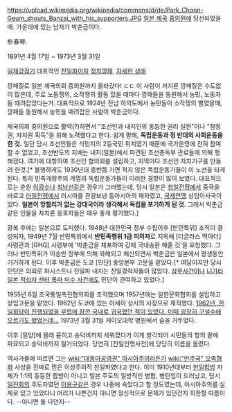 https://upload.wikimedia.org/wikipedia/commons/d/de/Park_Choon-Geum_shouts_Banzai_with_his_supporters.JPG
[[일본 제국]] [[중의원]]에 당선되었을 때. 가운데에 있는 남자가 박춘금이다.

朴春琴. 

1891년 4월 17일 ~ 1973년 3월 31일

[[일제강점기]] 대표적인 [[친일파]]이자 [[정치깡패]]. [http://bluecabin.com.ne.kr/split99/bck2176.htm 자세한 생애]

깡패질로 일본 제국의회 중의원까지 올라갔다! ㄷㄷ 이 사람이 저지른 깡패질은 수도없이 많은데, 주로 노동쟁의, 소작쟁의 활동 있을 때마다 깡패들을 동원해서 농민, 노동자들 때려잡았다는거. 대표적으로 1924년 전남 하의도에서 농민들이 소작쟁의 벌였을때, 깡패들 동원해서 농민들 때려잡은 사람이 박춘금이다.

제국의회 중의원으로 활약(?)하면서 "조선인과 내지인의 동등한 권리 실현"이나 "참정권, 자치권 획득"을 위해 노력했다고 한다. 쉽게 말해, '''독립운동과 정 반대의 사회운동을 한 것.''' 일단 당시 조선인들은 식민지의 2등국민 위치였기 때문에 국가운영에 전혀 참여할 수 없었고, 조선반도의 지배는 내지(일본)에서 파견된 조선총독부 관료들에 의해 행해졌다. 여기에 대항하여 조선인 협의회를 설립하고, 지역마다 조선인 자치기구를 만들려 한것.[* 불행하게도 1930년대 중반쯤 가면 적지 않은 독립운동가들이 이 노선을 타게 된다. 특히 민족개량주의 계열의 독립운동가들이 이러한 경향이 많이 보였다. 대표적으로는 춘원 [[이광수]]나 [[최남선]]같은 경우가 그러했는데, 당시 일본은 [[청일전쟁]]에서 중국을 바르고 [[러일전쟁]]에서 러시아를 관광보낸 동아시아의 패자였고, [[국제연맹]] 상임이사국이었다. '''일본이 망할리가 없는 강대국이라 생각해서 독립을 포기하게 된 것.''' 그래서 박춘금같은 인물을 자치론 옹호자들은 매우 좋게 평가했다.]

광복 후에는 일본으로 도피했다. 1948년 대한민국 정부 수립이후 [반민특위] 조직이 결성되자, 1949년 7월 반민특위에서 '''반민족행위 1급 피의자'''로 지목해 [더글라스 맥아더] 사령관과 [GHQ] 사령부에 '박춘금을 체포하여 강제 국내송환 해줄 것'을 요청했다. 그러나 반민특위가 이승만 정부에 의해 와해되고 해산되면서 박춘금은 일본에서 평생동안 기거하게 된다. 이후 박춘금은 도쿄 [민단] 중앙본부 고문을 맡았다.[* 여담이지만 당시 민단은 의외로 파시스트나 친일파 내지는 친일경력자들이 많았다. [[삼무사건]]이나 [[니가타 일본 적십자 센터 폭파 미수 사건]]에도 민단이 관여하고 있었다.]

1955년 6월 조국통일촉진협의회를 조직했으며 1957년에는 일한문화협회를 설립하고 상임고문을 맡았다. 1962년 도쿄에 있는 아세아 상사의 사장으로 재직했다. [http://dna.naver.com/viewer/index.nhn?articleId=1962052700329101014&editNo=3&printCount=1&publishDate=1962-05-27&officeId=00032&pageNo=1&printNo=5087&publishType=00010 1962년, 한일회담이 진행되었을 무렵에 잠깐 국내로 귀국했던 적이 있었다. 이때 굉장히 구설수에 오르기도 했었는데...] 1973년 3월 31일 게이오대학 병원에서 숨을 거두었다.

이후 [밀양]에 몰래 묻히고 송덕비까지 세워졌다가 이게 발각되어 시민들의 항의 끝에 파묘되고 송덕비까지 철거되었다. 당연히 [친일인명사전]에 당당히 이름을 올렸다.

역사가들에 따르면 그는 [[wiki:"대동아공영권" 아시아주의]]라든가 [[wiki:"만주국" 오족협화]] 사상을 진짜로 믿은 이상주의적 친일파였다고 한다. 이미 1910년대부터 [[한일합방]] 자체가 1:1의 동등한 합방이 아니고 일본 주도의 일방적인 병합, 병탄임이 드러났고, 당시 [[일진회]]의 주도자였던 [[이용구]]같은 경우 나중에 속았다고 할 정도였는데, 아시아주의를 실제로 믿고 있었다니 머리가 나쁜건지 아니면 정신적으로 문제가 있던건지 희한할 따름이다. --아니면 둘 다던지--
